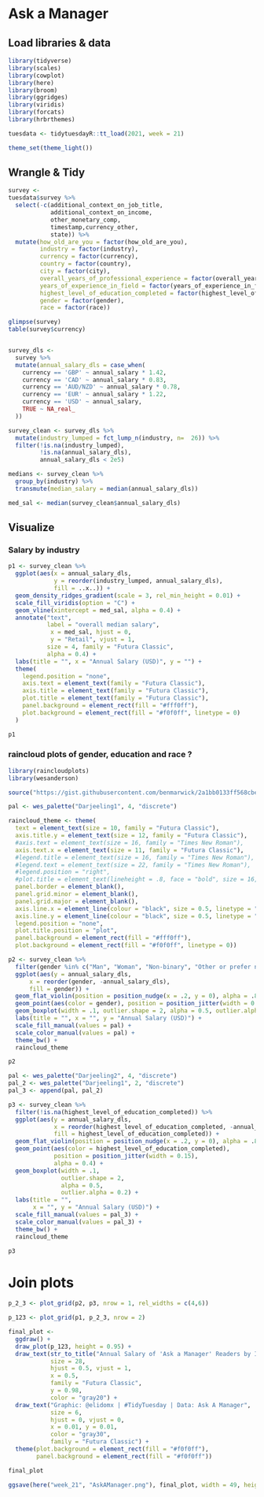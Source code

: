 # Ask a Manager

## Load libraries & data
```r
library(tidyverse)
library(scales)
library(cowplot)
library(here)
library(broom)
library(ggridges)
library(viridis)
library(forcats)
library(hrbrthemes)

tuesdata <- tidytuesdayR::tt_load(2021, week = 21)

theme_set(theme_light())
```

## Wrangle & Tidy
```r
survey <- 
tuesdata$survey %>%
  select(-c(additional_context_on_job_title, 
            additional_context_on_income, 
            other_monetary_comp, 
            timestamp,currency_other, 
            state)) %>%
  mutate(how_old_are_you = factor(how_old_are_you),
         industry = factor(industry),
         currency = factor(currency),
         country = factor(country),
         city = factor(city),
         overall_years_of_professional_experience = factor(overall_years_of_professional_experience),
         years_of_experience_in_field = factor(years_of_experience_in_field),
         highest_level_of_education_completed = factor(highest_level_of_education_completed),
         gender = factor(gender),
         race = factor(race)) 

glimpse(survey)
table(survey$currency)


survey_dls <- 
  survey %>%
  mutate(annual_salary_dls = case_when(
    currency == 'GBP' ~ annual_salary * 1.42,
    currency == 'CAD' ~ annual_salary * 0.83,
    currency == 'AUD/NZD' ~ annual_salary * 0.78,
    currency == 'EUR' ~ annual_salary * 1.22,
    currency == 'USD' ~ annual_salary,
    TRUE ~ NA_real_
  )) 

survey_clean <- survey_dls %>%
  mutate(industry_lumped = fct_lump_n(industry, n=  26)) %>%
  filter(!is.na(industry_lumped),
         !is.na(annual_salary_dls),
         annual_salary_dls < 2e5)

medians <- survey_clean %>%
  group_by(industry) %>%
  transmute(median_salary = median(annual_salary_dls)) 

med_sal <- median(survey_clean$annual_salary_dls)
```


## Visualize

### Salary by industry
```r
p1 <- survey_clean %>%
  ggplot(aes(x = annual_salary_dls,
             y = reorder(industry_lumped, annual_salary_dls),
             fill = ..x..)) +
  geom_density_ridges_gradient(scale = 3, rel_min_height = 0.01) +
  scale_fill_viridis(option = "C") +
  geom_vline(xintercept = med_sal, alpha = 0.4) +
  annotate("text",
           label = "overall median salary", 
            x = med_sal, hjust = 0,
            y = "Retail", vjust = 1,
           size = 4, family = "Futura Classic",
           alpha = 0.4) +
  labs(title = "", x = "Annual Salary (USD)", y = "") +
  theme(
    legend.position = "none",
    axis.text = element_text(family = "Futura Classic"),
    axis.title = element_text(family = "Futura Classic"),
    plot.title = element_text(family = "Futura Classic"),
    panel.background = element_rect(fill = "#fff0ff"),
    plot.background = element_rect(fill = "#f0f0ff", linetype = 0)
  )

p1
```


### raincloud plots of gender, education and race ?
```r
library(raincloudplots)
library(wesanderson)

source("https://gist.githubusercontent.com/benmarwick/2a1bb0133ff568cbe28d/raw/fb53bd97121f7f9ce947837ef1a4c65a73bffb3f/geom_flat_violin.R")

pal <- wes_palette("Darjeeling1", 4, "discrete")

raincloud_theme <- theme(
  text = element_text(size = 10, family = "Futura Classic"),
  axis.title.y = element_text(size = 12, family = "Futura Classic"),
  #axis.text = element_text(size = 16, family = "Times New Roman"),
  axis.text.x = element_text(size = 11, family = "Futura Classic"),
  #legend.title = element_text(size = 16, family = "Times New Roman"),
  #legend.text = element_text(size = 22, family = "Times New Roman"),
  #legend.position = "right",
  #plot.title = element_text(lineheight = .8, face = "bold", size = 16, family = "Times New Roman"),
  panel.border = element_blank(),
  panel.grid.minor = element_blank(),
  panel.grid.major = element_blank(),
  axis.line.x = element_line(colour = "black", size = 0.5, linetype = "solid"),
  axis.line.y = element_line(colour = "black", size = 0.5, linetype = "solid"),
  legend.position = "none",
  plot.title.position = "plot",
  panel.background = element_rect(fill = "#fff0ff"),
  plot.background = element_rect(fill = "#f0f0ff", linetype = 0))

p2 <- survey_clean %>%
  filter(gender %in% c("Man", "Woman", "Non-binary", "Other or prefer not to answer")) %>%
  ggplot(aes(y = annual_salary_dls, 
      x = reorder(gender, -annual_salary_dls),
      fill = gender)) +
  geom_flat_violin(position = position_nudge(x = .2, y = 0), alpha = .8) +
  geom_point(aes(color = gender), position = position_jitter(width = 0.15), alpha = 0.4) +
  geom_boxplot(width = .1, outlier.shape = 2, alpha = 0.5, outlier.alpha = 0.2) +
  labs(title = "", x = "", y = "Annual Salary (USD)") +
  scale_fill_manual(values = pal) +
  scale_color_manual(values = pal) +
  theme_bw() +
  raincloud_theme

p2
```

```r
pal <- wes_palette("Darjeeling2", 4, "discrete")
pal_2 <- wes_palette("Darjeeling1", 2, "discrete")
pal_3 <- append(pal, pal_2)

p3 <- survey_clean %>%
  filter(!is.na(highest_level_of_education_completed)) %>%
  ggplot(aes(y = annual_salary_dls,
             x = reorder(highest_level_of_education_completed, -annual_salary_dls),
             fill = highest_level_of_education_completed)) +
  geom_flat_violin(position = position_nudge(x = .2, y = 0), alpha = .8) +
  geom_point(aes(color = highest_level_of_education_completed), 
             position = position_jitter(width = 0.15), 
             alpha = 0.4) +
  geom_boxplot(width = .1, 
               outlier.shape = 2, 
               alpha = 0.5, 
               outlier.alpha = 0.2) +
  labs(title = "", 
       x = "", y = "Annual Salary (USD)") +
  scale_fill_manual(values = pal_3) +
  scale_color_manual(values = pal_3) +
  theme_bw() +
  raincloud_theme

p3
```


# Join plots
```r
p_2_3 <- plot_grid(p2, p3, nrow = 1, rel_widths = c(4,6))

p_123 <- plot_grid(p1, p_2_3, nrow = 2)

final_plot <- 
  ggdraw() +
  draw_plot(p_123, height = 0.95) +
  draw_text(str_to_title("Annual Salary of 'Ask a Manager' Readers by Industry, Gender & Highest Level of Education"),
            size = 28,
            hjust = 0.5, vjust = 1,
            x = 0.5,
            family = "Futura Classic",
            y = 0.98,
            color = "gray20") +
  draw_text("Graphic: @elidomx | #TidyTuesday | Data: Ask A Manager",
            size = 6,
            hjust = 0, vjust = 0,
            x = 0.01, y = 0.01,
            color = "gray30",
            family = "Futura Classic") +
  theme(plot.background = element_rect(fill = "#f0f0ff"),
        panel.background = element_rect(fill = "#f0f0ff"))

final_plot
```

```r
ggsave(here("week_21", "AskAManager.png"), final_plot, width = 49, height = 29, units = "cm")
```



